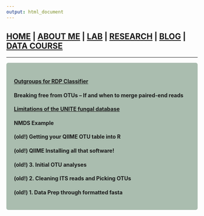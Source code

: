 ```yaml
---
output: html_document
---
```


<style type="text/css">
.main-container {
  max-width: 1800px;
  margin-left: auto;
  margin-right: auto;
}
</style>

## [HOME](http://gzahn.github.io/) | [ABOUT ME](http://gzahn.github.io/about-me/) | [LAB](http://gzahn.github.io/lab/) | [RESEARCH](http://gzahn.github.io/pubs-and-pres/) | [BLOG](http://gzahn.github.io/blog-archive/) | [DATA COURSE](http://gzahn.github.io/data-course/)

___

<style>
div.gray { background-color:#aabdaf; border-radius: 5px; padding: 20px;}
</style>
<div class = "gray">



#### [Outgroups for RDP Classifier](http://gzahn.github.io/blog-archive/outgroups-for-rdp-classifier/)<br>
#### Breaking free from OTUs – If and when to merge paired-end reads<br>
#### [Limitations of the UNITE fungal database](http://gzahn.github.io/blog-archive/limitations-of-the-unite-fungal-database/)<br>
#### NMDS Example<br>
#### (old!) Getting your QIIME OTU table into R<br>
#### (old!) QIIME Installing all that software!<br>
#### (old!) 3. Initial OTU analyses<br>
#### (old!) 2. Cleaning ITS reads and Picking OTUs<br>
#### (old!) 1. Data Prep through formatted fasta<br>



</div>